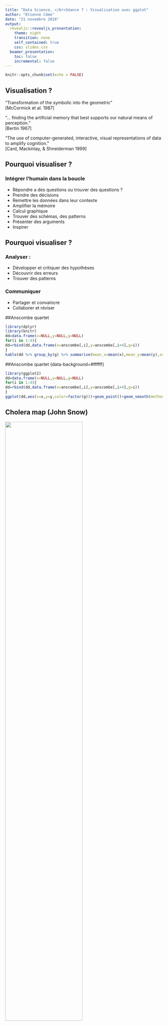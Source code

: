```yaml
---
title: "Data Science, </br>Séance 7 : Visualisation avec ggplot"
author: "Etienne Côme"
date: "21 novembre 2018"
output:
  revealjs::revealjs_presentation:
    theme: night
    transition: none
    self_contained: true
    css: slides.css
  beamer_presentation:
    toc: false
    incremental: false
---
```


```r
knitr::opts_chunk$set(echo = FALSE)
```



## Visualisation ?
“Transformation of the symbolic into the geometric”</br>
[McCormick et al. 1987]

“... finding the artificial memory that best supports our
natural means of perception.” </br>
[Bertin 1967]

“The use of computer-generated, interactive, visual
representations of data to amplify cognition.”</br>
[Card, Mackinlay, & Shneiderman 1999]


## Pourquoi visualiser ?
### Intégrer l'humain dans la boucle
<ul>
<li> Répondre a des questions ou trouver des questions ? 
<li> Prendre des décisions
<li> Remettre les données dans leur contexte
<li> Amplifier la mémoire
<li> Calcul graphique
<li> Trouver des schémas, des patterns
<li> Présenter des arguments
<li> Inspirer
</ul>

## Pourquoi visualiser ?

### Analyser :
<ul>
<li> Développer et critiquer des hypothèses
<li> Découvrir des erreurs
<li> Trouver des patterns
</ul>

### Communiquer
<ul>
<li> Partager et convaincre
<li> Collaborer et réviser
</ul>

##<span class="red">Anscombe quartet</span>
```r
library(dplyr)
library(knitr)
dd=data.frame(x=NULL,y=NULL,g=NULL)
for(i in 1:4){
dd=rbind(dd,data.frame(x=anscombe[,i],y=anscombe[,i+4],g=i))
}
kable(dd %>% group_by(g) %>% summarise(mean_x=mean(x),mean_y=mean(y),sd_x=sd(x),sd_y=sd(y)))
```

##<span class="red">Anscombe quartet</span> {data-background=#ffffff}
```r
library(ggplot2)
dd=data.frame(x=NULL,y=NULL,g=NULL)
for(i in 1:4){
dd=rbind(dd,data.frame(x=anscombe[,i],y=anscombe[,i+4],g=i))
}
ggplot(dd,aes(x=x,y=y,color=factor(g)))+geom_point()+geom_smooth(method='lm',se=FALSE,fullrange=TRUE,size=0.7,alpha=0.7)+facet_wrap(~g)
```



## Cholera map (John Snow)
<img src="./images/cholera.jpg" height="70%"></img>




## 
<h1 ><span class="green"> Visualiser </span><h1><h1>=</h1><h1>encoder dans des </h1><h1> <span class="red"> variables graphiques</span></h1><h1> les données</h1>



## <span class="red">Variables graphiques</span> {data-background=#ffffff}
<img src="./images/bertin1.png" height="700px"/>
<h4 class="orange" style="text-align:center"> Bertin Jacques, Sémiologie graphique, Paris, Mouton/Gauthier-Villars, 1967.</h4>



## <span class="red">Variables graphiques</span> {data-background=#ffffff}
<img src="./images/bertin2.png" height="65%"/>
<h4 class="orange" style="text-align:center"> Bertin Jacques, Sémiologie graphique, Paris, Mouton/Gauthier-Villars, 1967.</h4>

## Marques // variables graphiques

### Marques :
Eléments de base du graphiques
<img height="25%" src="images/channels.png"></img>

### Variables graphique (chanels) :
Ce qui va varier en fonctions des données

## <span class="red">Variables graphiques, marques </span> {data-background=#ffffff}
<img src="./images/marks_chanels.png" height="95%"/>


## <span class="red">Variables graphiques, marques </span> {data-background=#ffffff}
<img src="./images/marks_chanels3.png" height="95%"/>
Toutes les variables graphiques ne se valent pas.

## <span class="red">Variables graphiques, marques </span> {data-background=#ffffff}
<h4><span class="red">Choisir une variable graphique adapté aux type de la variable représenté</span></h4>
<img src="./images/marks_chanels2.png" height="95%"/>

## <span class="red">Variables graphiques, marques </span> {data-background=#ffffff}
<img src="./images/marks_chanels4.png" height="95%"/>
<p style="color:black">Ce qui est intéressant n'est pas toujours ce que l'on a au départ.</p>

## pré-attentive processing
### Combien de 3 ?
1281768756138976546984506985604982826762
9809858458224509856458945098450980943585
9091030209905959595772564675050678904567
8845789809821677654876364908560912949686


## pré-attentive processing
### Combien de 3 ?
12817687561<span style="color:#ffff00">3</span>8976546984506985604982826762
980985845822450985645894509845098094<span style="color:#ffff00">3</span>585
90910<span style="color:#ffff00">3</span>0209905959595772564675050678904567
8845789809821677654876<span style="color:#ffff00">3</span>64908560912949686


## <span class="red">pré-attentive processing</span> {data-background=#ffffff}
<img height="500px" src="./images/colour_P.gif"></img>

## <span class="red">pré-attentive processing</span> {data-background=#ffffff}
<img height="500px" src="./images/shape_P.gif"></img>


## <span class="red">pré-attentive processing</span> {data-background=#ffffff}
<img height="500px" src="./images/conjoin_P.gif"></img>


## {data-background=#ffffff}
<img src="./images/gggram1.png" height="95%"/> 



## {data-background=#ffffff}
<img src="./images/gggram2.png" height="95%"/>



## {data-background=#ffffff}
<img src="./images/gggram3.png" height="95%"/>




## 
```r
library(ggplot2)
ggplot(mpg)+geom_point(aes(x=cty,y=hwy,color=class))
```

##
<h1> Questions ? type des variables ?</h1><h1> <span class="blue">continues ?</span> <span class="green">discrètes ?</span> <span class="red">ordonnées ?</span> <span class="purple">temporelles ?</span> <span class="orange">spatiales ?</span></h1><h1></h1>



##
<h1> <span class="green">Des catégories</span> <h1><h1>et</h1><h1> <span class="red"> une quantité pour chaque catégorie</span> </h1>


##
<h1 class="green"> le bar chart</h1>





## <span class="green"> le bar chart</span>
```r
library(rjson)
library(dplyr)
?mpg
```


<h4> dataset mpg </h4>
<ul>

<li>manufacturer.

<li>model.

<li>displ. engine displacement, in litres

<li>...
</ul>

## <span class="green"> le bar chart</span>
```r
m_cty = mpg %>% group_by(manufacturer) %>% summarize(mcty=mean(cty))
ggplot(data=m_cty)+
  geom_bar(aes(x=manufacturer,y=mcty),stat = 'identity')+
  scale_x_discrete("Manufacturer")+
  scale_y_continuous("Miles / Gallon (City conditions)")
```


## <span class="green"> Ordre ?</span>
```r
m_cty_ordered = m_cty %>% arrange(desc(mcty)) %>% 
  mutate(manufacturer=factor(manufacturer,levels=manufacturer))
ggplot(data=m_cty_ordered)+
  geom_bar(aes(x=manufacturer,y=mcty),stat = 'identity')+
  scale_x_discrete("Manufacturer")+
  scale_y_continuous("Miles / Gallon (City conditions)")
```

## <span class="green"> Horizontal ?</span>
```r
ggplot(data=m_cty_ordered)+
  geom_bar(aes(x=manufacturer,y=mcty),stat = 'identity')+
  scale_x_discrete("Manufacturer")+
  scale_y_continuous("Miles / Gallon (City conditions)")+
  coord_flip()
```

##
<h1> La ligne : </h1>
<h1> <span class="green"> 1 variable numérique</span></h1> <h1>en fonction du</h1><h1> <span class="purple"> temps</span></h1>

##
<h1>Données Vélib' aggrégées :</h1>
```r
url="http://vlsstats.ifsttar.fr/data/temporalstats_Velib2018.json"
# lecture des données
data=fromJSON(file=url)
# construction d'une liste de data.frame homogènes
tempstats.list=lapply(data,function(x){
  data.frame(time=x$'_id',nbbikes=x$value$total_available_bikes)})
# concatenations des data.frame ?do.call
tempstats.df=do.call(rbind,tempstats.list)
```

## Ordre naturel imposé par le temps
```r
ggplot(data=tempstats.df,aes(x=time,y=nbbikes))+geom_point()
```

## Ordre naturel imposé par le temps
```r
ggplot(data=tempstats.df,aes(x=time,y=nbbikes))+geom_line()
```

## Aspect ratio
```r
ggplot(data=tempstats.df,aes(x=time,y=nbbikes))+geom_line()
```

## Aspect ratio
```r
ggplot(data=tempstats.df,aes(x=time,y=nbbikes))+geom_line()
```

## Aspect ratio
```r
ggplot(data=tempstats.df,aes(x=time,y=nbbikes))+geom_line()
```

## Aspect ratio, 45°
Heuristic: use the aspect ratio that results in an average line slope of 45°.
<img src="images/aspectratio.png" height="55%">
<h4 class="orange" style="text-align:center">Cleveland, William S., Marylyn E. McGill, and Robert McGill. "The shape parameter of a two-variable graph." Journal of the American Statistical Association 83.402 (1988): 289-300.</h4>

## Aire + Echelle
```r
ggplot(data=tempstats.df,aes(x=time,y=nbbikes))+geom_area()
```

## Changement de point de vue
```r
ggplot(data=tempstats.df,aes(x=time,y=max(nbbikes)-nbbikes))+
  geom_area()
```

##
<h1> <spanclass="green"> 1 variable numérique</span></h1> <h1>en fonction du</h1><h1 ><span class="purple"> temps</span></h1><h1> <span class="purple"> + catégories</span></h1>

## Données Vélib par stations
```r
# téléchargement et remise en forme des données
url = "http://vlsstats.ifsttar.fr/data/spatiotemporalstats_Lyon.json"
data=fromJSON(file=url)
extract = function(x){
  data.frame(id=x$'_id',
             time= x$download_date,
             nbbikes = x$available_bikes )
  }
st_tempstats.df=do.call(rbind,lapply(data,extract))
sel = st_tempstats.df %>% select(id) %>% unique() %>% sample_n(8) %>% pull()
# selection de quelques stations
st_tempstats_sub.df = st_tempstats.df %>% 
  filter(id %in% sel)
```

## Line charts superposés
```r
ggplot(data=st_tempstats_sub.df)+
  geom_line(aes(x=time,y=nbbikes,group=id,color=factor(id)),size=2)
```

## Small multiples
```r
ggplot(data=st_tempstats_sub.df)+
  geom_line(aes(x=time,y=nbbikes,group=id,color=factor(id)),size=2)+
  facet_grid(id ~ .)
```


##
<h1> <span class="red"> 2 variables numériques</span></h1><h1 ><span class="green"> + catégories</span> </h1>

## Scatter plot + colors
```r
mpg_su = mpg %>% 
  filter(class %in% c('compact','suv','pickup','minivan')) 
ggplot(mpg_su)+geom_point(aes(x=cty,y=hwy,color=class))
```

## Scatter plot + symbols
```r
mpg_su = mpg %>% 
  filter(class %in% c('compact','suv','pickup','minivan')) 
ggplot(mpg_su)+geom_point(aes(x=cty,y=hwy,shape=class))
```

##
<h1> <span class="red"> 3 variables numériques (dont une >0)</span></h1><h1 ><span class="green"> + catégories</span> </h1>



## Scatter plot + couleur + taille
```r
ggplot(mpg_su)+geom_point(aes(x=cty,y=hwy,color=class,size=displ))
```

## Scatter plot + couleur + taille ! echelles
```r
ggplot(mpg_su)+geom_point(aes(x=cty,y=hwy,color=class,size=displ))
```

##
<h1> Taille des cercles : échelle aire ou rayon ?</h1>
<script src="./libs/d3.v3.min.js"></script>

<h4> Rayon </h4>
<svg id="g1" width="500px" height="150px">
</svg>
<script>
var svg = d3.select("#g1")
svg.selectAll("circle").data([5, 25, 50]).enter().append("circle").attr("cx",function(d,i){return 20+i*100}).attr("cy",52).attr("r",function(d){return d}).style("fill","#2ca02c").style("stroke","#165016").style("stroke-width","2px")
svg.selectAll("text").data([5, 25, 50]).enter().append("text").attr("x",function(d,i){return 20+i*100}).attr("y",125).text(function(d){return d}).attr("fill","#fff")
</script>
<h4> Aire </h4>

<svg id="g2" width="500px" height="150px">
</svg>
<script>
var svg = d3.select("#g2")
svg.selectAll("circle").data([5, 25, 50]).enter().append("circle").attr("cx",function(d,i){return 20+i*100}).attr("cy",52).attr("r",function(d){return Math.sqrt(d)*3}).style("fill","#2ca02c").style("stroke","#165016").style("stroke-width","2px")
svg.selectAll("text").data([5, 25, 50]).enter().append("text").attr("x",function(d,i){return 20+i*100}).attr("y",125).text(function(d){return d}).attr("fill","#fff")
</script>


## {data-background=#ffffff}
<img src="./images/choisir-un-graphique.png" height=1200>

##
<h1>Principes :</h1>
<h1 class="red">Eviter de mentir,<br> Lie Factor</h1>

$$\textrm{Lie factor} = \frac{\textrm{visual effect size}}{\textrm{data effect size}}$$




##
<h1 class="red">Lie factor :</h1>
$$\textrm{data effect size} = \frac{27.5 - 18}{18} \times 100 = 53 \%$$
<img src="./images/tuft2n.png" height="40%"/>
<h4 class="orange" style="text-align:center">Edward Tufte, The Visual Display of Quantitative Information, Cheshire, CT, Graphics Press, 2001, 2e éd. (1re éd. 1983)</h4>



##
<h1 class="red">Lie factor :</h1>
$$\textrm{visual effect size} = \frac{5.3 -0.6}{0.6} \times 100 = 783 \%$$
<img src="./images/tuft2n.png" height="40%"/>
<h4 class="orange" style="text-align:center">Edward Tufte, The Visual Display of Quantitative Information, Cheshire, CT, Graphics Press, 2001, 2e éd. (1re éd. 1983)</h4>


##
<h1 class="red">Lie factor :</h1>
$$\textrm{Lie factor} = \frac{783}{53} = 14.8$$
<img src="./images/tuft2n.png" height="40%"/>
<h4 class="orange" style="text-align:center">Edward Tufte, The Visual Display of Quantitative Information, Cheshire, CT, Graphics Press, 2001, 2e éd. (1re éd. 1983)</h4>



##
<h1 class="red">Lie factor : 9.4</h1>
<img src="./images/tuft1.gif" height="70%"/>
<h4 class="orange" style="text-align:center">Edward Tufte, The Visual Display of Quantitative Information, Cheshire, CT, Graphics Press, 2001, 2e éd. (1re éd. 1983)</h4>

##
<img src="./images/lying.jpg" height="400"/>
<p>Sachant que l’aire de la tranche "apple"" (en vert) est proportionelle à $2.22\,cm^2$ et celle correspondant à rim (en bleue) est proportionelle à
$2.96\,cm^2$ calculer le lying factor ?</p>


## Perception
<img src="./images/stevenlaw.png" height="400"></img>
$$S = I^p$$


##
<h1>Principes :</h1>
<h1 class="green">Augmenter la densité de données</h1>
$$\textrm{graph data density} = \frac{\textrm{number of entries in data matrix}}{\textrm{area of data display}}$$
</section>

##
<h1 class="red">Data density :</h1>
<h4>Eviter les graphique à faible densité</h4>
<img src="./images/tuft3n.png" height="60%"/>
<h4 class="orange" style="text-align:center">Edward Tufte, The Visual Display of Quantitative Information, Cheshire, CT, Graphics Press, 2001, 2e éd. (1re éd. 1983)</h4>


##
<h1 class="red">Data density :</h1>
<h4>Meilleure densité de donnée</h4>
<img src="./images/tuft4.png" height="50%"/>
<h4 class="orange" style="text-align:center">Edward Tufte, The Visual Display of Quantitative Information, Cheshire, CT, Graphics Press, 2001, 2e éd. (1re éd. 1983)</h4>



##<span class="red">Bonnes pratiques :</span>
<ul>
<li> éviter de mentir !
<li> faire des graphiques riches
<li> avec des encodages adaptés
<li> de bonnes échelles, (!couleurs, !aires) 
<li> des axes labelisés
<li> ordre des facteurs
<li> aspect ratio
<li> format d'enregistrements pdf, svg // png,jpg
</ul>



## <span class="green">ggplot</span>
<h1> gg = <span class="red"> grammar of graphics </span></h1> 
<ul>
<li> "The Grammar of Graphics" (Wilkinson, Annand and Grossman, 2005)
<li> grammaire &#8594; même type de description pour des graphique différents 
</ul>


## ggplot


<h4>Composants de la grammaires :</h4>
</ul>
<li> <span class="red">data and aesthetic mappings</span>,<br>
ex : f(data) &#8594; x position, y position, size, shape, color 
<li> <span class="red">geometric objects</span>,<br>
ex : points, lines, bars, texts 
<li> <span class="red">scales</span>,<br>
ex : f([0, 100]) &#8594; [0, 5] px
<li> <span class="red">facet specification</span>,<br>
ex : segmentation des données suivant un ou plusieurs facteurs
<li> <span class="red">statistical transformations</span>,<br> 
ex : moyenne, comptage, régression
<li> <span class="red">the coordinate system</span>.
</ul>
</section>


## ggplot
<h4>Création d'un graphique :</h4>
</ul>
<li> ajout successif de layers (calques) 
<li> définissant un mapping des données vers leurs représentation
<li> (+ optionel) définition de transformations statistique 
<li> (+ optionel) définition des échelles
<li> (+ optionel) gestion du thème des titre ...
</ul>
<br><br>
<h4 class="red">! Données toujours sous forme de data.frame bien formatées</h4>



## <span class="green">ggplot, géométries</span>
<h4>Création d'un graphique :</h4>
</ul>
<li> ajout successif de layers (calques)<br>
<pre><code class="r">+geom_line()</pre></code>
<li> définissant un mapping des données vers leurs représentation
<pre><code class="r">aes(x=a,y=b,...)</pre></code>
</ul>
<h4>Exemple</h4>
<pre><code class="r">
ggplot(mpg)+
  geom_point(aes(x=cty,y=hwy,color=manufacturer,shape=factor(cyl)))
ggplot(mpg,aes(x=cty,y=hwy,color=manufacturer,shape=factor(cyl)))+
  geom_jitter()
</pre></code>



## ggplot
```r
ggplot(mpg,aes(x=cty,y=hwy,color=manufacturer))+geom_point()
```

## ggplot
```r
ggplot(mpg,aes(x=cty,y=hwy,color=manufacturer))+geom_jitter()
```


## ggplot
```r
ggplot(mpg,aes(x=cty,fill=manufacturer))+geom_histogram(binwidth=2)
```

## ggplot
```r
ggplot(mpg,aes(y=cty,x=manufacturer))+geom_violin()
```

##<span class="green">ggplot, échelles</span>
<h4>Création d'un graphique :</h4>
</ul>
<li> ajout successif de layers (calques)<br>
<pre><code class="r">+geom_line()</pre></code>
<li> définissant un mapping des données vers leurs représentation
<pre><code class="r">aes(x=a,y=b,...)</pre></code>
<li> en fixant les échelles
<pre><code class="r">scale_fill_brewer(palette=3,type="qual")
scale_x_continuous(limits=c(0,45),breaks=seq(0,45,2))</pre></code>
</ul>

## <span class="green">ggplot, échelles</span>
```r
ggplot(mpg,aes(x=cty,y=hwy,color=manufacturer,shape=factor(cyl)))+
  geom_jitter()+
  scale_x_continuous(limits=c(0,45),breaks=seq(0,45,2))
```


##
<h1><span class="green">Echelles</span> <br><span class="orange">de</span><br> <span class="purple">couleurs</span></h1>


## Echelle de couleurs
<a href="http://colorbrewer2.org/"><h1>http://colorbrewer2.org/</h1></a>




## <span class="green">ggplot, facettes</span>
<h4>Création d'un graphique :</h4>
</ul>
<li> ajout successif de layers (calques)<br>
<pre><code class="r">+geom_line()</pre></code>
<li> définissant un mapping des données vers leurs représentation
<pre><code class="r">aes(x=a,y=b,...)</pre></code>
<li> en fixant les échelles
<pre><code class="r">scale_fill_brewer(palette=3,type="qual")
scale_x_continuous(limits=c(0,45),breaks=seq(0,45,2))</pre></code>
<li> en créant des facettes
<pre><code class="r">facet_grid(. ~ cyl)</pre></code>
</ul>

## <span class="green">ggplot, facettes</span>
```r
ggplot(data=mpg,aes(x=hwy,y=cty,color=class))+
  geom_point()+
  facet_wrap(~year)
```

## <span class="green">ggplot, stats</span>
<h4>Création d'un graphique :</h4>
</ul>
<li> ajout successif de layers (calques)<br>
<pre><code class="r">+geom_line()</pre></code>
<li> définissant un mapping des données vers leurs représentation
<pre><code class="r">aes(x=a,y=b,...)</pre></code>
<li> en fixant les échelles
<pre><code class="r">scale_fill_brewer(palette=3,type="qual")
scale_x_continuous(limits=c(0,45),breaks=seq(0,45,2))</pre></code>
<li> en ajoutant des stats
<pre><code class="r">stat_density2d()</pre></code>
</ul>


## ggplot
```r
ggplot(mpg,aes(y=cty,x=hwy))+
  geom_point(color="blue")+stat_density2d()
```

## ggplot
```r
ggplot(mpg,aes(y=cty,x=hwy))+
  geom_point(color="blue")+stat_smooth()
```

## ggplot
```r
library(hexbin)
ggplot(mpg,aes(y=cty,x=hwy))+
  stat_binhex()
```


## Exercices
Reprendre les échelles, légendes de cette figures
```r
# téléchargement et remise en forme des données
url="http://vlsstats.ifsttar.fr/data/spatiotemporalstats_Lyon.json"
data=fromJSON(file=url)
extract = function(x){
  data.frame(id=x$'_id',
             time= x$download_date,
             nbbikes = x$available_bikes )
  }
st_tempstats.df=do.call(rbind,lapply(data,extract))
# selection de 3 stations
st_tempstats_sub.df = st_tempstats.df %>% 
  filter(id %in% sel)
ggplot(data=st_tempstats_sub.df)+
  geom_line(aes(x=time,y=nbbikes,group=id,color=factor(id)),size=2)+
  facet_grid(id ~ .)
```

## Exercices
Reprendre les échelles, légendes de cette figures
```r
ggplot(data=st_tempstats_sub.df)+
  geom_line(aes(x=time,y=nbbikes,group=id,color=factor(id)),size=2)+
  facet_grid(id ~ .)
```


## Exercices
Reproduire ce graphique (Les données Iris sont déjà chargées)
```r
ggplot(data=iris,aes(x=Petal.Length,y=Petal.Width,color=Species,shape=Species))+geom_point()+geom_density2d()
```

## Exercices
Reproduire ce graphique (Les données mtcars sont déjà chargées)
! modifier le theme du graphique ?theme
```r
mto = mtcars %>% mutate(label = rownames(mtcars)) %>% arrange(mpg)  %>% mutate(label=factor(label,levels=label))
ggplot(data=mto,aes(y=label,x=mpg))+geom_point()+geom_text(aes(y=label,x=mpg+1,label=label),hjust= "left")+theme_bw()+scale_x_continuous(limits=c(10,50),"Miles / Gallon")+scale_y_discrete("")+theme(axis.title.y = element_blank(), axis.text.y = element_blank(),line = element_blank(),rect=element_blank(),axis.line.x = element_line(),axis.ticks.x.bottom = element_line())
```

## Exercices
Reproduire ce graphique
```r
library(tidyr)
# téléchargement et remise en forme des données
url = "http://vlsstats.ifsttar.fr/data/spatiotemporalstats_Lyon.json"
data=fromJSON(file=url)
extract = function(x){
  data.frame(id=x$'_id',
             time= x$download_date,
             nbbikes = x$available_bikes )
  }
st_tempstats.df=do.call(rbind,lapply(data,extract))
# taille des stations
st_size.df = st_tempstats.df %>% group_by(id) %>% summarise(size=max(nbbikes))
# ratio de remplissage
st_fillratio.df = st_tempstats.df %>% left_join(st_size.df) %>% mutate(fillratio = nbbikes/size) %>% select(id,time,fillratio)
# passage en large
X = st_fillratio.df%>% spread(time,fillratio,fill = 0)
# kmeans
Xnum=X[,2:ncol(X)]
K=8
clust= kmeans(Xnum,K)
clust.df  = data.frame(id=X[,1],cluster=factor(clust$cluster,levels=1:K))
res.df = st_fillratio.df %>% left_join(clust.df) %>% mutate(fillratio=ifelse(is.na(fillratio),0,fillratio))
res.mean.df = res.df %>% group_by(time,cluster) %>% summarise(mfillratio=mean(fillratio))
ggplot()+geom_line(data=res.df,aes(x=as.POSIXct(time,origin="1970-01-01"),y=fillratio,color=cluster,group=id),alpha=0.05)+
  geom_line(data=res.mean.df,aes(x=as.POSIXct(time,origin="1970-01-01"),y=mfillratio,color=cluster,group=cluster),size=1.5)+
  facet_grid(cluster~.)+scale_x_datetime("")+scale_y_continuous("Fill / Ratio")
```

## Exercices
Reproduire ce graphique 
Informations supplémentaires :
<ul>
<li> Données Vélib de New York
<li> Calculer le taux de remplissage / max(velos disponnibles)
<li> passer en format large 
<li> k-means en 8 classes Matrixe X (lignes = stations, colonnes = pas de temps)
<li> facet + courbes moyennes + transparence (alpha)
</ul>


## Sources

<ul>
<li> https://www.r-graph-gallery.com/index.html
<li> http://www.cis.umassd.edu/~dkoop/cis467
<li> https://www.namwkim.org/datavis
<li> https://courses.cs.washington.edu/courses/cse512
<li> https://serialmentor.com/dataviz/
</ul>
